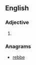 ==English==

===Adjective===
{{head|en}}

# {{en-comparative of|ebb}}

===Anagrams===
* [[rebbe#English|rebbe]]